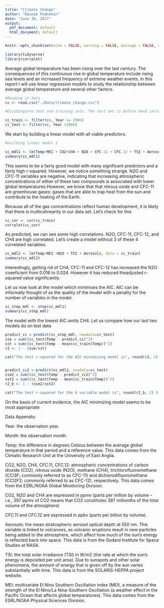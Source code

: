 ```yaml
---
title: "Climate Change"
author: "Raunak Pednekar"
date: "June 20, 2017"
output:
  pdf_document: default
  html_document: default
---
```


```r
knitr::opts_chunk$set(echo = FALSE, warning = FALSE, message = FALSE, comment = NA)
```


```r
library(tidyverse)
library(corrplot)
```

Average global temperature has been rising over the last century. The consequences of this continuous rise in global temperature include rising sea levels and an increased frequency of extreme weather events. In this report I will use linear regression models to study the relationship between average global temperature and several other factors.


```r
#Reading in data
cc <- read.csv("./Data/climate_change.csv")
```

```r
#Dividinginto test and training sets. The test set is before 9and including 2006. The training set is after

cc_train <- filter(cc, Year <= 2006)
cc_test <- filter(cc, Year >2006)

```

We start by building a linear model with all viable predictors.

```r
#building linear model 1

cc_mdl1 <- lm(Temp~MEI + CO2+CH4 + N2O + CFC.11 + CFC.12 + TSI + Aerosols, data = cc_train)
summary(cc_mdl1)
```


This seems to be a fairly good model with many significant predictors and a fairly high r-squared. However, we notice something strange. N2O and CFC-11 variables are negative, indicating that increasing atmospheric concentrations of either of these two compounds is associated with lower global temperatures.However, we know that that nitrous oxide and CFC-11 are greenhouse gases: gases that are able to trap heat from the sun and contribute to the heating of the Earth.

Because all of the gas concentrations reflect human development, it is likely that there is multicolinearity in our data set. Let's check for this


```r
cc_cor <- cor(cc_train)
corrplot(cc_cor)
```

As predicted, we can see some high correlations. N2O, CFC-11, CFC-12, and CH4 are high correlated. Let's create a model without 3 of these 4 correlated variables.


```r
cc_mdl2 <- lm(Temp~MEI +N2O + TSI + Aerosols, data = cc_train)
summary(cc_mdl2)
```

Interestingly, getting rid of CH4, CFC-11 and CFC-12 has increased the N2O coeeficient from 0.016 to 0.024. However it has reduced theadjusted r-squared value significantly.

Let us now look at the model which minimises the AIC. AIC can be informally thought of as the quality of the model with a penalty for the number of variables in the model.


```r

cc_step_mdl <- step(cc_mdl1)
summary(cc_step_mdl)
```

The model with the lowest AIC omits CH4. Let us compare how our last two models do on test data


```r
predict_cc = predict(cc_step_mdl, newdata=cc_test)
sse = sum((cc_test$Temp - predict_cc)^2)
sst = sum((cc_test$Temp - mean(cc_train$Temp))^2)
r2 <- 1 - (sse/sst)

cat("The test r-squared for the AIC minimizing model is", round(r2, 2), "\n")


predict_cc2 = predict(cc_mdl2, newdata=cc_test)
sse2 = sum((cc_test$Temp - predict_cc2)^2)
sst2 = sum((cc_test$Temp - mean(cc_train$Temp))^2)
r2_b <- 1 - (sse2/sst2)

cat("The test r-squared for the 4 variable model is", round(r2_b, 2) )

```


On the basis of current evidence, the AIC minimizing model seems to be most appropriate



\newpage

Data Appendix:

Year: the observation year.

Month: the observation month.

Temp: the difference in degrees Celsius between the average global temperature in that period and a reference value. This data comes from the Climatic Research Unit at the University of East Anglia.

CO2, N2O, CH4, CFC.11, CFC.12: atmospheric concentrations of carbon dioxide (CO2), nitrous oxide (N2O), methane  (CH4), trichlorofluoromethane (CCl3F; commonly referred to as CFC-11) and dichlorodifluoromethane (CCl2F2; commonly referred to as CFC-12), respectively. This data comes from the ESRL/NOAA Global Monitoring Division.

CO2, N2O and CH4 are expressed in ppmv (parts per million by volume  -- i.e., 397 ppmv of CO2 means that CO2 constitutes 397 millionths of the total volume of the atmosphere)

CFC.11 and CFC.12 are expressed in ppbv (parts per billion by volume). 

Aerosols: the mean stratospheric aerosol optical depth at 550 nm. This variable is linked to volcanoes, as volcanic eruptions result in new particles being added to the atmosphere, which affect how much of the sun's energy is reflected back into space. This data is from the Godard Institute for Space Studies at NASA.

TSI: the total solar irradiance (TSI) in W/m2 (the rate at which the sun's energy is deposited per unit area). Due to sunspots and other solar phenomena, the amount of energy that is given off by the sun varies substantially with time. This data is from the SOLARIS-HEPPA project website.

MEI: multivariate El Nino Southern Oscillation index (MEI), a measure of the strength of the El Nino/La Nina-Southern Oscillation (a weather effect in the Pacific Ocean that affects global temperatures). This data comes from the ESRL/NOAA Physical Sciences Division.
